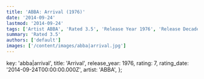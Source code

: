 ```yaml
---
title: 'ABBA: Arrival (1976)'
date: '2014-09-24'
lastmod: '2014-09-24'
tags: ['Artist ABBA', 'Rated 3.5', 'Release Year 1976', 'Release Decade 1970']
summary: 'Rated 3.5'
authors: ['default']
images: ['/content/images/abba|arrival.jpg']
---
```


  key: 'abba|arrival',
  title: 'Arrival',
  release_year: 1976,
  rating: 7,
  rating_date: '2014-09-24T00:00:00.000Z',
  artist: 'ABBA',
};

<MusicRating data={data} />
